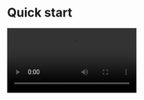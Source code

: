 # Quick start


<Video src="https://resource.zegocloud.com/prebuilt/call_invitation_pro.mp4"/>


## 集成SDK

### 导入 SDK

选择以下任一方式导入 Call Kit:

<Tabs>
  <Tab title="使用 NPM">
    <Steps>
      <Step title="安装插件">
      ```js
      npm i @zegocloud/zego-uikit-prebuilt zego-zim-web@2.9.0 --save 
      ```
      </Step>
      <Step title="在项目的`js`或`ts`文件中导入Call Kit">
        ```js
        import { ZIM } from "zego-zim-web";
        import { ZegoUIKitPrebuilt } from '@zegocloud/zego-uikit-prebuilt';
        ```
      </Step>
    </Steps>
  </Tab>
  <Tab title="使用 HTML Script Tag">
    在 `HTML` 页面中导入以下脚本代码:   
    (**更推荐的方式**：下载并保存在你的应用服务器上，并导入到相应路径。)
    ```html
    <script src="https://unpkg.com/zego-zim-web@2.9.0/index.js"></script>
    <script src="https://unpkg.com/@zegocloud/zego-uikit-prebuilt/zego-uikit-prebuilt.js"></script>
    ```
  </Tab>
</Tabs>


### 初始化带有呼叫邀请功能的 Call Kit

初始化 Call Kit，并添加呼叫邀请插件:
- 生成一个[Kit Token](../Authentication%20and%20Kit%20Token.mdx)
- 在以下代码中填写所需参数

<Note title="Note">

- 以下示例代码展示了在客户端生成 Kit Token 的方法，可用于测试 Call Kit。但是，在您的 App 正式上线时，建议参考 [使用 Kit Token 鉴权文档](../Authentication%20and%20Kit%20Token.mdx) 在服务端生成 Kit Token，以避免安全风险。

- UIKit 默认语言为英文，如需修改为中文，可以通过 `setCallInvitationConfig` 接口设置 `language` 参数。
</Note>

```javascript
// 调用方法生成一个Token。
// @param 1: appID
// @param 2: serverSecret
// @param 3: 房间ID
// @param 4: 用户ID
// @param 5: 用户名
const userID = ""; 
const userName = "userName" + userID;
const appID = 0;
const serverSecret = "";
const TOKEN = ZegoUIKitPrebuilt.generateKitTokenForTest(appID, serverSecret,null, userID, userName);

const zp = ZegoUIKitPrebuilt.create(TOKEN);
zp.addPlugins({ ZIM });

// 设置语言为中文
zp.setCallInvitationConfig({
    ...
    language: ZegoUIKitLanguage.CHS,    
    ...
})
```


### 设置按钮触发事件

Set up a button and add a button-click event for making call invitations.

You can customize the position of the button you set for making call invitations accordingly, passing in the ID of the user you want to call.

设置一个按钮，并为呼叫邀请添加一个按钮点击事件。

您可以自定义上一步设置的按钮位置，并传入呼叫目标用户的 ID。

<CodeGroup>
```html title="HTML"
  <button onclick="invite()">invite</button>
  ```
```javascript title="JS"
  function invite() {
     const targetUser = {
          userID:'',
          userName:''
      };
     zp.sendCallInvitation({
      callees: [targetUser],
      callType: ZegoUIKitPrebuilt.InvitationTypeVideoCall,
      timeout: 60,
      }).then((res) => {
          console.warn(res);
      })
      .catch((err) => {
          console.warn(err);
      });
  }
  ```
</CodeGroup>

## 运行和测试

至此，你已经完成了所有的步骤！

现在你可以使用你熟悉的服务器在浏览器中启动和运行项目。

## 资源

<CardGroup cols={2}>
<Card title="在线编程" href="https://stackblitz.com/edit/zegocloud-prebuilt-call-invitation?file=index.js" target="_blank">
点击这里在线编码并查看它的运行情况。
</Card>
<Card title="在线体验" href="https://zegocloud.github.io/zego_uikit_prebuilt_web/call_invitation" target="_blank">
点击这里尝试实时演示。
</Card>
</CardGroup>

## Related guides

<CardGroup cols={2}>
    <Card title="自定义呼叫邀请用户界面" href="./02-Customize the UI for call invitation.mdx">
    </Card>
    <Card title="自定义呼叫邀请配置"  href="./04-Customize call invitation config.mdx">
    </Card>
    <Card title="自定义铃声"  href="./03-Customize ringtones.mdx">
    </Card>
    <Card title="自定义事件回调"  href="./05-Customize event callbacks.mdx">
    </Card>
</CardGroup>

## Reference

<Accordion title="sendCallInvitation" defaultOpen="false">
- **接口说明**

  发送呼叫邀请。

- **函数原型：**

  ```ts
  sendCallInvitation(params: {
      callees: ZegoUser[];
      callType: ZegoInvitationType;
      timeout?: number;
      roomID?: string;
      data?: string;
      notificationConfig?: ZegoSignalingPluginNotificationConfig;
  }): Promise<{
      errorInvitees: ZegoUser[];
  }>;
  ```

- **参数说明：**

| 参数               | 类型                                  | 是否必填 | 说明                                                                                                                                                                                             |
| :----------------- | :------------------------------------ | :------- | :----------------------------------------------------------------------------------------------------------------------------------------------------------------------------------------------- |
| callees            | ZegoUser[]                            | 是       | 被叫用户列表，最多可邀请不超过 9 名用户。                                                                                                                                                        |
| callType           | ZegoInvitationType                    | 是       | 呼叫类型。                                                                                                                                                                                       |
| timeout            | number                                | 否       | 等待用户响应邀请时长，单位为秒，取值范围为 [1, 600]。默认为 90。                                                                                                                                 |
| roomID             | string                                | 否       | 房间 ID，由开发者自己生成，最大长度为 128 字节的字符串。仅支持数字，英文字符 和 '~', '!', '@', '#', '$', '', '^', '&', '*', '(', ')', '_', '+', '=', '-', ', ';', '’', ',', '.', '&lt;', '&gt;', '/'。 |
| data               | string                                | 否       | 扩展字段。                                                                                                                                                                                       |
| notificationConfig | ZegoSignalingPluginNotificationConfig | 否       | 离线推送配置。                                                                                                                                                                                   |


</Accordion>

<Accordion title="ZegoUser" defaultOpen="false">
- 类型描述：用户信息类。
- 参数说明：

  | 属性/方法     | 类型                        | 是否必选 | 描述                                                                                                                                                                                     |
  | :------------ | :-------------------------- | :------- | :--------------------------------------------------------------------------------------------------------------------------------------------------------------------------------------- |
  | userID        | string                      | 是       | 用户唯一标识，由开发者自定义，最长不超过 32 字节，仅支持数字，英文字符和 '!', '#', '$', '&', '(', ')', '+', '-', ':', ';', '&lt;', '=', '.', '&gt;', '?', '@', '\[', '\]', '^', '_', '\{', '\}', '|', '~'。|
  | userName      | string                      | 否       | 用户的名称。最长不超过 256 字节。                                                                                                                                                        |
  | setUserAvatar | (avatar: string) =&gt; void | 否       | 传入图片资源地址设置用户头像的方法。                                                                                                                                                     |

</Accordion>

<Accordion title="ZegoInvitationType" defaultOpen="false">
- 类型描述：通话邀请类型枚举类。
- 枚举说明：

| 枚举      | 枚举值 | 描述       |
| :-------- | :----- | :--------- |
| VoiceCall | 0      | 语音通话。 |
| VideoCall | 1      | 视频通话。 |


</Accordion>

<Accordion title="ZegoSignalingPluginNotificationConfig" defaultOpen="false">

- 类型描述：离线邀请配置类。
- 枚举说明：

| 属性        | 类型   | 是否必选 | 描述                                                                                                                                                                                                                                      |
| :---------- | :----- | :------- | :---------------------------------------------------------------------------------------------------------------------------------------------------------------------------------------------------------------------------------------- |
| resourcesID | string | 否       | 一个可映射多个厂商进阶推送配置的英文字符串，长度不超过 32 个字，由开发者自定义。使用此字段，可将多个厂商的推送配置抽象为一种您自定的推送策略。具体介绍请参考 [即时通讯 - resourceID 说明](https://doc-zh.zego.im/article/19207)。 |
| title       | string | 否       | 推送标题。                                                                                                                                                                                                                                |
| message     | string | 否       | 推送的内容。                                                                                                                                                                                                                              |


</Accordion>